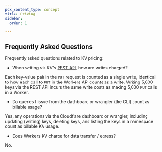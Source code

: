 ```yaml
---
pcx_content_type: concept
title: Pricing
sidebar:
  order: 1

---
```



<Render file="kv_pricing" product="workers" />

## Frequently Asked Questions

Frequently asked questions related to KV pricing:

* When writing via KV's [REST API](/api/resources/kv/subresources/namespaces/methods/bulk_update/), how are writes charged?

Each key-value pair in the `PUT` request is counted as a single write, identical to how each call to `PUT` in the Workers API counts as a write. Writing 5,000 keys via the REST API incurs the same write costs as making 5,000 `PUT` calls in a Worker.

* Do queries I issue from the dashboard or wrangler (the CLI) count as billable usage?

Yes, any operations via the Cloudflare dashboard or wrangler, including updating (writing) keys, deleting keys, and listing the keys in a namespace count as billable KV usage.

* Does Workers KV charge for data transfer / egress?

No.
